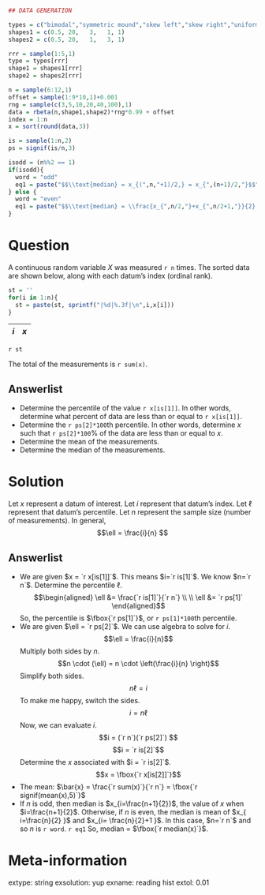 ```r
## DATA GENERATION

types = c("bimodal","symmetric mound","skew left","skew right","uniform")
shapes1 = c(0.5, 20,   3,   1, 1)
shapes2 = c(0.5, 20,   1,   3, 1)

rrr = sample(1:5,1)
type = types[rrr]
shape1 = shapes1[rrr]
shape2 = shapes2[rrr]

n = sample(6:12,1)
offset = sample(1:9*10,1)+0.001
rng = sample(c(3,5,10,20,40,100),1)
data = rbeta(n,shape1,shape2)*rng*0.99 + offset
index = 1:n
x = sort(round(data,3))

is = sample(1:n,2)
ps = signif(is/n,3)

isodd = (n%%2 == 1)
if(isodd){
  word = "odd"
  eq1 = paste("$$\\text{median} = x_{(",n,"+1)/2,} = x_{",(n+1)/2,"}$$",sep="")
} else {
  word = "even"
  eq1 = paste("$$\\text{median} = \\frac{x_{",n/2,"}+x_{",n/2+1,"}}{2} = \\frac{",x[n/2],"+",x[n/2+1],"}{2}$$",sep="")
}
```

Question
========

A continuous random variable $X$ was measured `r n` times. The sorted data are shown below, along with each datum's index (ordinal rank).

```r
st = ''
for(i in 1:n){
  st = paste(st, sprintf("|%d|%.3f|\n",i,x[i]))
}
```
| $i$ | $x$ |
|:---:|:-----:|
`r st`

The total of the measurements is `r sum(x)`.

Answerlist
--------
* Determine the percentile of the value `r x[is[1]]`. In other words, determine what percent of data are less than or equal to `r x[is[1]]`.
* Determine the `r ps[2]*100`th percentile. In other words, determine $x$ such that `r ps[2]*100`% of the data are less than or equal to $x$. 
* Determine the mean of the measurements.
* Determine the median of the measurements.

Solution
========

Let $x$ represent a datum of interest. Let $i$ represent that datum's index. Let $\ell$ represent that datum's percentile. Let $n$ represent the sample size (number of measurements). In general,
$$\ell = \frac{i}{n} $$


Answerlist
--------
* We are given $x = `r x[is[1]]`$. This means $i=`r is[1]`$. We know $n=`r n`$. Determine the percentile $\ell$.
$$\begin{aligned}
\ell &= \frac{`r is[1]`}{`r n`} \\ \\
\ell &= `r ps[1]`
\end{aligned}$$
So, the percentile is $\fbox{`r ps[1]`}$, or `r ps[1]*100`th percentile.
* We are given $\ell = `r ps[2]`$. We can use algebra to solve for $i$.
$$\ell = \frac{i}{n}$$
Multiply both sides by $n$.
$$n \cdot (\ell) = n \cdot \left(\frac{i}{n} \right)$$
Simplify both sides.
$$ n \ell = i $$
To make me happy, switch the sides.
$$i = n \ell $$
Now, we can evaluate $i$.
$$i = (`r n`)(`r ps[2]`) $$
$$i = `r is[2]`$$
Determine the $x$ associated with $i = `r is[2]`$.
$$x = \fbox{`r x[is[2]]`}$$
* The mean: $\bar{x} = \frac{`r sum(x)`}{`r n`} = \fbox{`r signif(mean(x),5)`}$
* If $n$ is odd, then median is $x_{i=\frac{n+1}{2}}$, the value of $x$ when $i=\frac{n+1}{2}$. Otherwise, if $n$ is even, the median is mean of $x_{ i=\frac{n}{2} }$ and $x_{i= \frac{n}{2}+1 }$. In this case, $n=`r n`$ and so $n$ is `r word`.
`r eq1`
So, median = $\fbox{`r median(x)`}$.

Meta-information
============
extype: string
exsolution: yup
exname: reading hist
extol: 0.01
